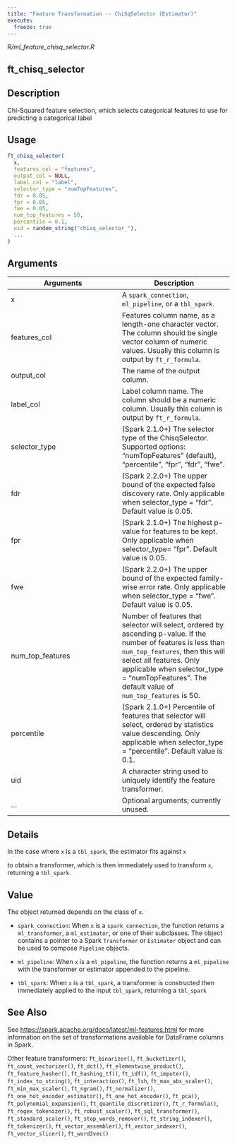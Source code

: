 ```yaml
---
title: "Feature Transformation -- ChiSqSelector (Estimator)"
execute:
  freeze: true
---
```


*R/ml_feature_chisq_selector.R*

## ft_chisq_selector

## Description
Chi-Squared feature selection, which selects categorical features to use for predicting a categorical label 


## Usage
```r
ft_chisq_selector( 
  x, 
  features_col = "features", 
  output_col = NULL, 
  label_col = "label", 
  selector_type = "numTopFeatures", 
  fdr = 0.05, 
  fpr = 0.05, 
  fwe = 0.05, 
  num_top_features = 50, 
  percentile = 0.1, 
  uid = random_string("chisq_selector_"), 
  ... 
) 
```

## Arguments
|Arguments|Description|
|---|---|
| x | A `spark_connection`, `ml_pipeline`, or a `tbl_spark`. |
| features_col | Features column name, as a length-one character vector. The column should be single vector column of numeric values. Usually this column is output by `ft_r_formula`. |
| output_col | The name of the output column. |
| label_col | Label column name. The column should be a numeric column. Usually this column is output by `ft_r_formula`. |
| selector_type | (Spark 2.1.0+) The selector type of the ChisqSelector. Supported options: "numTopFeatures" (default), "percentile", "fpr", "fdr", "fwe". |
| fdr | (Spark 2.2.0+) The upper bound of the expected false discovery rate. Only applicable when selector_type = "fdr". Default value is 0.05. |
| fpr | (Spark 2.1.0+) The highest p-value for features to be kept. Only applicable when selector_type= "fpr". Default value is 0.05. |
| fwe | (Spark 2.2.0+) The upper bound of the expected family-wise error rate. Only applicable when selector_type = "fwe". Default value is 0.05. |
| num_top_features | Number of features that selector will select, ordered by ascending p-value. If the number of features is less than `num_top_features`, then this will select all features. Only applicable when selector_type = "numTopFeatures". The default value of `num_top_features` is 50. |
| percentile | (Spark 2.1.0+) Percentile of features that selector will select, ordered by statistics value descending. Only applicable when selector_type = "percentile". Default value is 0.1. |
| uid | A character string used to uniquely identify the feature transformer. |
| ... | Optional arguments; currently unused. |

## Details

In the case where `x` is a `tbl_spark`, the estimator fits against `x`

  to obtain a transformer, which is then immediately used to transform `x`, returning a `tbl_spark`. 


## Value

The object returned depends on the class of `x`. 

  

- `spark_connection`: When `x` is a `spark_connection`, the function returns a `ml_transformer`,   a `ml_estimator`, or one of their subclasses. The object contains a pointer to   a Spark `Transformer` or `Estimator` object and can be used to compose   `Pipeline` objects. 

  

- `ml_pipeline`: When `x` is a `ml_pipeline`, the function returns a `ml_pipeline` with   the transformer or estimator appended to the pipeline. 

  

- `tbl_spark`: When `x` is a `tbl_spark`, a transformer is constructed then   immediately applied to the input `tbl_spark`, returning a `tbl_spark`



## See Also

See [https://spark.apache.org/docs/latest/ml-features.html](https://spark.apache.org/docs/latest/ml-features.html) for   more information on the set of transformations available for DataFrame   columns in Spark. 

Other feature transformers:  `ft_binarizer()`, `ft_bucketizer()`, `ft_count_vectorizer()`, `ft_dct()`, `ft_elementwise_product()`, `ft_feature_hasher()`, `ft_hashing_tf()`, `ft_idf()`, `ft_imputer()`, `ft_index_to_string()`, `ft_interaction()`, `ft_lsh`, `ft_max_abs_scaler()`, `ft_min_max_scaler()`, `ft_ngram()`, `ft_normalizer()`, `ft_one_hot_encoder_estimator()`, `ft_one_hot_encoder()`, `ft_pca()`, `ft_polynomial_expansion()`, `ft_quantile_discretizer()`, `ft_r_formula()`, `ft_regex_tokenizer()`, `ft_robust_scaler()`, `ft_sql_transformer()`, `ft_standard_scaler()`, `ft_stop_words_remover()`, `ft_string_indexer()`, `ft_tokenizer()`, `ft_vector_assembler()`, `ft_vector_indexer()`, `ft_vector_slicer()`, `ft_word2vec()`

